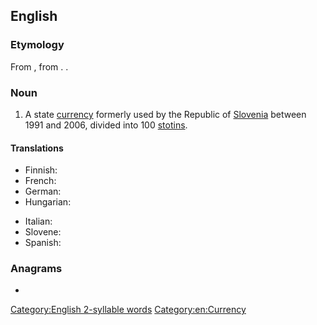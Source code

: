 {{also|Tolar}}
==English==

===Etymology===
From {{bor|en|sl|tolar}}, from {{der|en|de|Thaler||valley}}. {{doublet|en|dollar|thaler}}.

===Noun===
{{en-noun|s|tolarjev|tolarji}}

# {{lb|en|historical}} A state [[currency]] formerly used by the Republic of [[Slovenia]] between 1991 and 2006, divided into 100 [[stotin]]s.

====Translations====
{{trans-top|currency of the Republic of Slovenia}}
* Finnish: {{t+|fi|tolar}}
* French: {{t+|fr|tolar|m}}
* German: {{t|de|Tolar|m}}
* Hungarian: {{t|hu|tolár}}
{{trans-mid}}
* Italian: {{t-needed|it}}
* Slovene: {{t|sl|tolar}}
* Spanish: {{t+|es|tólar|m}}
{{trans-bottom}}

===Anagrams===
* {{anagrams|en|a=alort|Toral|rotal|toral}}

[[Category:English 2-syllable words]]
[[Category:en:Currency]]